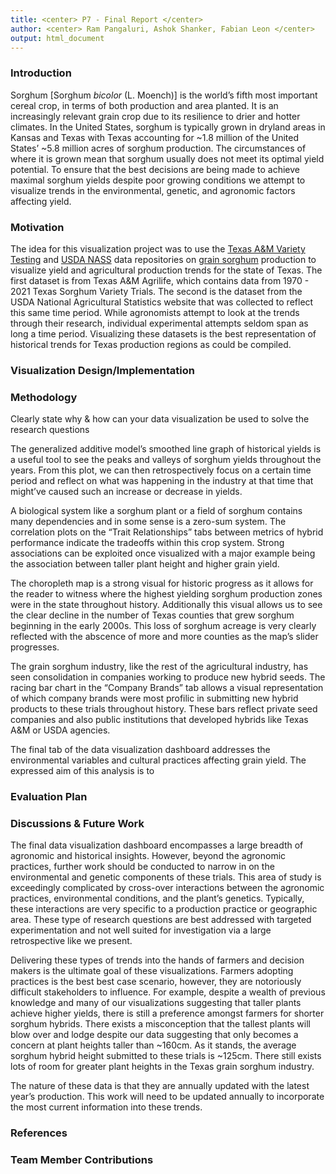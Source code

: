 ```yaml
---
title: <center> P7 - Final Report </center>
author: <center> Ram Pangaluri, Ashok Shanker, Fabian Leon </center>
output: html_document
---
```


### Introduction 
Sorghum [Sorghum *bicolor* (L. Moench)] is the world's fifth most important cereal crop, in terms of both production and area planted. It is an increasingly relevant grain crop due to its resilience to drier and hotter climates. In the United States, sorghum is typically grown in dryland areas in Kansas and Texas with Texas accounting for ~1.8 million of the United States' ~5.8 million acres of sorghum production. The circumstances of where it is grown mean that sorghum usually does not meet its optimal yield potential. To ensure that the best decisions are being made to achieve maximal sorghum yields despite poor growing conditions we attempt to visualize trends in the environmental, genetic, and agronomic factors affecting yield. 


### Motivation
The idea for this visualization project was to use the [Texas A&M Variety Testing](http://varietytesting.tamu.edu/grainsorghum/) and [USDA NASS](https://quickstats.nass.usda.gov/) data repositories on [grain sorghum](https://www.sorghumcheckoff.com/sorghum-101/) production to visualize yield and agricultural production trends for the state of Texas. The first dataset is from Texas A&M Agrilife, which contains data from 1970 - 2021 Texas Sorghum Variety Trials. The second is the dataset from the USDA National Agricultural Statistics website that was collected to reflect this same time period. While agronomists attempt to look at the trends through their research, individual experimental attempts seldom span as long a time period. Visualizing these datasets is the best representation of historical trends for Texas production regions as could be compiled.  

### Visualization Design/Implementation




### Methodology
Clearly state why & how can your data visualization be used to solve the research questions

The generalized additive model's smoothed line graph of historical yields is a useful tool to see the peaks and valleys of sorghum yields throughout the years. From this plot, we can then retrospectively focus on a certain time period and reflect on what was happening in the industry at that time that might've caused such an increase or decrease in yields. 

A biological system like a sorghum plant or a field of sorghum contains many dependencies and in some sense is a zero-sum system. The correlation plots on the "Trait Relationships" tabs between metrics of hybrid performance indicate the tradeoffs within this crop system. Strong associations can be exploited once visualized with a major example being the association between taller plant height and higher grain yield. 

The choropleth map is a strong visual for historic progress as it allows for the reader to witness where the highest yielding sorghum production zones were in the state throughout history. Additionally this visual allows us to see the clear decline in the number of Texas counties that grew sorghum beginning in the early 2000s. This loss of sorghum acreage is very clearly reflected with the abscence of more and more counties as the map's slider progresses. 

The grain sorghum industry, like the rest of the agricultural industry, has seen consolidation in companies working to produce new hybrid seeds. The racing bar chart in the "Company Brands" tab allows a visual representation of which company brands were most profilic in submitting new hybrid products to these trials throughout history. These bars reflect private seed companies and also public institutions that developed hybrids like Texas A&M or USDA agencies. 

The final tab of the data visualization dashboard addresses the environmental variables and cultural practices affecting grain yield. The expressed aim of this analysis is to 



### Evaluation Plan



### Discussions & Future Work
The final data visualization dashboard encompasses a large breadth of agronomic and historical insights. However, beyond the agronomic practices, further work should be conducted to narrow in on the environmental and genetic components of these trials. This area of study is exceedingly complicated by cross-over interactions between the agronomic practices, environmental conditions, and the plant's genetics. Typically, these interactions are very specific to a production practice or geographic area. These type of research questions are best addressed with targeted experimentation and not well suited for investigation via a large retrospective like we present. 

Delivering these types of trends into the hands of farmers and decision makers is the ultimate goal of these visualizations. Farmers adopting practices is the best best case scenario, however, they are notoriously difficult stakeholders to influence. For example, despite a wealth of previous knowledge and many of our visualizations suggesting that taller plants achieve higher yields, there is still a preference amongst farmers for shorter sorghum hybrids. There exists a misconception that the tallest plants will blow over and lodge despite our data suggesting that only becomes a concern at plant heights taller than ~160cm. As it stands, the average sorghum hybrid height submitted to these trials is ~125cm. There still exists lots of room for greater plant heights in the Texas grain sorghum industry. 

The nature of these data is that they are annually updated with the latest year's production. This work will need to be updated annually to incorporate the most current information into these trends. 

### References









### Team Member Contributions
















